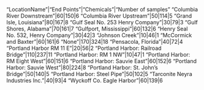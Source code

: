 "LocationName"|"End Points"|"Chemicals"|"Number of samples"
"Columbia River Downstream"|60|150|6
"Columbia River Upstream"|50|114|5
"Grand Isle, Louisiana"|80|167|8
"Gulf Seal No. 253 Henry Company"|30|79|3
"Gulf Shores, Alabama"|70|161|7
"Gulfport, Mississippi"|60|132|6
"Henry Seal No. 532, Henry Company"|30|42|3
"Johnson Creek"|10|46|1
"McCormick and Baxter"|60|161|6
"None"|170|324|18
"Pensacola, Florida"|40|72|4
"Portland Harbor RM 11 E"|20|56|2
"Portland Harbor: Railroad Bridge"|110|237|11
"Portland Harbor: RM 1 NW"|10|47|1
"Portland Harbor: RM Eight West"|60|151|6
"Portland Harbor: Sauvie East"|60|152|6
"Portland Harbor: Sauvie West"|80|224|8
"Portland Harbor: St. John's Bridge"|50|140|5
"Portland Harbor: Steel Pipe"|50|102|5
"Tarconite Neyra Industries Inc."|40|93|4
"Wyckoff Co. Eagle Harbor"|60|139|6
